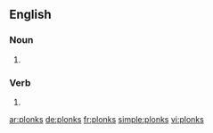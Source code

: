 ==English==

===Noun===
{{head|en|plural}}

# {{plural of|plonk|lang=en|nocat=1}}

===Verb===
{{head|en}}

# {{en-third-person singular of|plonk}}

[[ar:plonks]]
[[de:plonks]]
[[fr:plonks]]
[[simple:plonks]]
[[vi:plonks]]